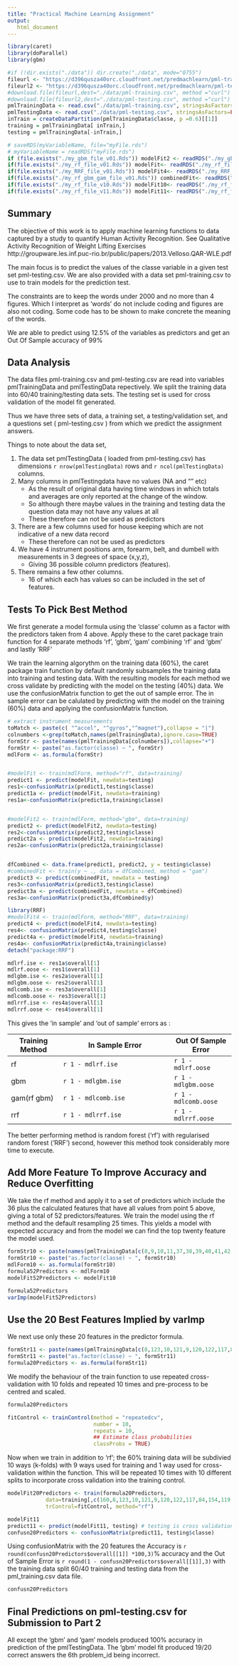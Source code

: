 ```yaml
---
title: "Practical Machine Learning Assignment"
output: 
   html_document
---
```


```r
library(caret)
library(doParallel)
library(gbm)
```

```r
#if (!dir.exists("./data")) dir.create("./data", mode="0755")
fileurl <- "https://d396qusza40orc.cloudfront.net/predmachlearn/pml-training.csv"
fileurl2 <- "https://d396qusza40orc.cloudfront.net/predmachlearn/pml-testing.csv"
#download.file(fileurl,dest="./data/pml-training.csv", method ="curl")
#download.file(fileurl2,dest="./data/pml-testing.csv", method ="curl")
pmlTrainingData <- read.csv("./data/pml-training.csv", stringsAsFactors=FALSE)
pmlTestingData <- read.csv("./data/pml-testing.csv", stringsAsFactors=FALSE)
inTrain = createDataPartition(pmlTrainingData$classe, p =0.6)[[1]]
training = pmlTrainingData[ inTrain,]
testing = pmlTrainingData[-inTrain,]

# saveRDS(myVariableName, file="myFile.rds")
# myVariableName = readRDS("myFile.rds")
if (file.exists("./my_gbm_file_v01.Rds")) modelFit2 <- readRDS("./my_gbm_file_v01.Rds")
if(file.exists("./my_rf_file_v01.Rds")) modelFit<- readRDS("./my_rf_file_v01.Rds")
if(file.exists("./my_RRF_file_v01.Rds")) modelFit4<- readRDS("./my_RRF_file_v01.Rds")
if(file.exists("./my_rf_gbm_gam_file_v01.Rds")) combinedFit<- readRDS("./my_rf_gbm_gam_file_v01.Rds")
if(file.exists("./my_rf_file_v10.Rds")) modelFit10<- readRDS("./my_rf_file_v10.Rds")
if(file.exists("./my_rf_file_v11.Rds")) modelFit11<- readRDS("./my_rf_file_v11.Rds")

```

## Summary

The objective of this work is to apply machine learning functions to data captured by a study to quantify Human Activity Recognition. See Qualitative Activity Recognition of Weight Lifting Exercises    http://groupware.les.inf.puc-rio.br/public/papers/2013.Velloso.QAR-WLE.pdf 

The main focus is to predict the values of the classe variable in a given test set pml-testing.csv.
We are also provided with a data set pml-training.csv to use to train models for the prediction test.

The constraints are to keep the words under 2000 and no more than 4 figures. Which I interpret as 'words' do not include coding and figures are also not coding. Some code has to be shown to make concrete the meaning of the words.

We are able to predict using 12.5% of the variables as predictors and get an Out Of Sample accuracy of 99%

## Data Analysis

The data files pml-training.csv and pml-testing.csv are read into variables pmlTrainingData and pmlTestingData repectively.
We split the training data into  60/40 training/testing data sets. The testing set is used for cross validation of the model fit generated. 

Thus we have three sets of data, a training set, a testing/validation set, and a questions set ( pml-testing.csv ) from which we predict the assignment answers.

Things to note about the data set, 

1. The data set pmlTestingData ( loaded from pml-testing.csv) has dimensions `r nrow(pmlTestingData)` rows and `r ncol(pmlTestingData)` columns. 
2. Many columns in pmlTestingdata have no values (NA and "" etc) 
   + As the result of original data having time windows in which totals and averages are only reported at the change of the window.
   + So although there maybe values in the training and testing data the question data may not have any values at all 
   + These therefore can not be used as predictors
3. There are a few columns used for house keeping which are not indicative of a new data record
   + These therefore can not be used as predictors
4. We have 4 instrument positions arm, forearm, belt, and dumbell with measurements in 3 degrees of space (x,y,z),
   + Giving 36 possible column predictors (features).
5. There remains a few other columns.
   + 16 of which each has values so can be included in the set of features.
   

## Tests To Pick Best Method   

We first generate a model formula using the 'classe' column as a factor with the predictors taken from 4 above. Apply these to the caret package train function for 4 separate methods 'rf', 'gbm',  'gam' combining 'rf' and 'gbm' and lastly 'RRF' 

We train the learning algorythm on the training data (60%), the caret package train function by default randomly subsamples the training data into training and testing data. With the resulting models for each method we cross validate by predicting with the model on the testing (40%) data. We use the confusionMatrix function to get the out of sample error. The in sample error can be calulated by predicting with the model on the training (60%) data and applying the confusionMatrix function. 

```r
# extract instrument measurements
toMatch <- paste(c( "^accel", "^gyros","^magnet"),collapse = "|")
colnumbers <-grep(toMatch,names(pmlTrainingData),ignore.case=TRUE)
formStr <- paste(names(pmlTrainingData[colnumbers]),collapse="+")
formStr <- paste("as.factor(classe) ~ ", formStr)
mdlForm <- as.formula(formStr)


#modelFit <- train(mdlForm, method="rf", data=training)
predict1 <- predict(modelFit, newdata=testing)
res1<-confusionMatrix(predict1,testing$classe)
predict1a <- predict(modelFit, newdata=training)
res1a<-confusionMatrix(predict1a,training$classe)


#modelFit2 <- train(mdlForm, method="gbm", data=training)
predict2 <- predict(modelFit2, newdata=testing)
res2<-confusionMatrix(predict2,testing$classe)
predict2a <- predict(modelFit2, newdata=training)
res2a<-confusionMatrix(predict2a,training$classe)


dfCombined <- data.frame(predict1, predict2, y = testing$classe)
#combinedFit <- train(y ~ ., data = dfCombined, method = "gam")
predict3 <- predict(combinedFit, newdata = testing)
res3<-confusionMatrix(predict3,testing$classe)
predict3a <- predict(combinedFit, newdata = dfCombined)
res3a<-confusionMatrix(predict3a,dfCombined$y)

library(RRF)
#modelFit4 <- train(mdlForm, method="RRF", data=training)
predict4 <- predict(modelFit4, newdata=testing)
res4<- confusionMatrix(predict4,testing$classe)
predict4a <- predict(modelFit4, newdata=training)
res4a<- confusionMatrix(predict4a,training$classe)
detach("package:RRF")

mdlrf.ise <- res1a$overall[1]
mdlrf.oose <- res1$overall[1]
mdlgbm.ise <- res2a$overall[1]
mdlgbm.oose <- res2$overall[1]
mdlcomb.ise <- res3a$overall[1]
mdlcomb.oose <- res3$overall[1]
mdlrrf.ise <- res4a$overall[1]
mdlrrf.oose <- res4$overall[1]

```

This gives the 'in sample' and 'out of sample' errors as :

Training Method |  In Sample Error | Out Of Sample Error
----------------|----------------------------------|-------------------
rf              | `r 1 - mdlrf.ise`                    | `r 1 - mdlrf.oose`
gbm             | `r 1 - mdlgbm.ise`                   | `r 1 - mdlgbm.oose`
gam(rf gbm)     | `r 1 - mdlcomb.ise`                  | `r 1 - mdlcomb.oose`
rrf             | `r 1 - mdlrrf.ise`                   | `r 1 - mdlrrf.oose`


The better performing method is random forest ('rf') with regularised random forest ('RRF') second, however this method took considerably more time to execute.

## Add More Feature To Improve Accuracy and Reduce Overfitting

We take the rf method and apply it to a set of predictors which include the 36 plus the calculated features that have all values from point 5 above, giving a total of 52 predictors/features. We train the model using the rf method and the default resampling 25 times. This yields a model with expected accuracy and from the model we can find the top twenty feature the model used.


```r
formStr10 <- paste(names(pmlTrainingData[c(8,9,10,11,37,38,39,40,41,42,43,44,45,46,47,48,49,60,61,62,63,64,65,66,67,68,84,85,86,102,113,114,115,116,117,118,119,120,121,122,123,124,140,151,152,153,154,155,156,157,158,159)]),collapse="+")
formStr10 <- paste("as.factor(classe) ~ ", formStr10)
mdlForm10 <- as.formula(formStr10)
formula52Predictors <- mdlForm10
modelFit52Predictors <- modelFit10
```

```r
formula52Predictors
varImp(modelFit52Predictors)
```

## Use the 20 Best Features Implied by varImp

We next use only these 20 features in the predictor formula. 

```r
formStr11 <- paste(names(pmlTrainingData[c(8,123,10,121,9,120,122,117,84,154,119,118,45,42,102,159,44,48,39,43)]),collapse="+")
formStr11 <- paste("as.factor(classe) ~ ", formStr11)
formula20Predictors <- as.formula(formStr11)

```

We modify the behaviour of the train function to use repeated cross-validation with 10 folds and repeated 10 times and pre-process to be centred and scaled.

```r
formula20Predictors
```

```r
fitControl <- trainControl(method = "repeatedcv",
                           number = 10,
                           repeats = 10,
                           ## Estimate class probabilities
                           classProbs = TRUE)
```

Now when we train in addition to 'rf'; the 60% training data will be subdivied 10 ways (k-folds) with 9 ways used for training and 1 way used for cross-validation within the function. This will be repeated 10 times with 10 different splits to incorporate cross validation into the training control.

```r
modelFit20Predictors <- train(formula20Predictors,
            data=training[,c(160,8,123,10,121,9,120,122,117,84,154,119,118,45,42,102,159,44,48,39,43)],             preProcess=c("center","scale"),
            trControl=fitControl, method="rf")
```

```r
modelFit11
predict11 <- predict(modelFit11, testing) # testing is cross validation set
confusn20Predictors <- confusionMatrix(predict11, testing$classe)
```

Using confusionMatrix with the 20 features the Accuracy is  `r round(confusn20Predictors$overall[[1]] *100,3)`% accuracy and the Out of Sample Error is `r round(1 - confusn20Predictors$overall[[1]],3)` with the training data split 60/40 training and testing data from the pml_training.csv data file. 

``` r
confusn20Predictors
```


## Final Predictions on pml-testing.csv for Submission to Part 2

All except the 'gbm' and 'gam' models produced 100% accuracy in prediction of the pmlTestingData. The 'gbm' model fit produced 19/20 correct answers the 6th problem_id being incorrect.

